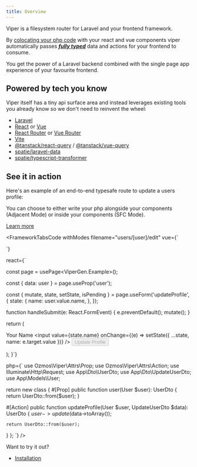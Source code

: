 ```yaml
---
title: Overview
---
```


Viper is a filesystem router for Laravel and your frontend framework.

By [colocating your php code](/guides/modes) with your react and vue components viper automatically passes [***fully typed***](/guides/typescript) data and actions for your frontend to consume.

You get the power of a Laravel backend combined with the single page app experience of your favourite frontend.

## Powered by tech you know

Viper itself has a tiny api surface area and instead leverages existing tools you already know so we don't need to reinvent the wheel:

- [Laravel](https://laravel.com)
- [React](https://react.dev) or [Vue](https://vuejs.org)
- [React Router](https://reactrouter.com) or [Vue Router](https://router.vuejs.org)
- [Vite](https://vitejs.dev)
- [@tanstack/react-query](https://tanstack.com/query/latest/docs/framework/react/overview) / [@tanstack/vue-query](https://tanstack.com/query/latest/docs/framework/vue/overview)
- [spatie/laravel-data](https://spatie.be/docs/laravel-data/v4/introduction)
- [spatie/typescript-transformer](https://spatie.be/docs/typescript-transformer/v2/introduction)

## See it in action

Here's an example of an end-to-end typesafe route to update a users profile:

<Aside type="tip">
You can choose to either write your php alongside your components (Adjacent Mode) or inside your components (SFC Mode).

[Learn more](/guides/modes)
</Aside>

<FrameworkTabsCode 
  withModes 
  filename="users/[user]/edit" 
  vue={`
<template>
  <form method="post" @submit.prevent="mutate()">
    <label>
      Your Name
      <input v-model="state.name" />
    </label>
    <button type="submit" :disabled="isPending">Update Profile</button>
  </form>
</template>

<script setup lang="ts">

const page = usePage<ViperGen.Example>();

const { data: user } = page.useProp('user');

const { mutate, state, isPending } = page.useForm('updateProfile', {
  state: {
    name: user.value.name,
  },
  onSuccess(data) {
    alert(\`Updated name to \${data.name}\`);
  }
});
</script>
`}

react={`

  const page = usePage<ViperGen.Example>();

  const { data: user } = page.useProp('user');

  const { mutate, state, setState, isPending } = page.useForm('updateProfile', {
    state: {
      name: user.value.name,
    },
  });

  function handleSubmit(e: React.FormEvent<HTMLFormElement>) {
    e.preventDefault();
    mutate();
  }

  return (
    <form method="post" onSubmit={handleSubmit}>
      <label>
        Your Name
        <input value={state.name} onChange={(e) => setState({ ...state, name: e.target.value })} />
      </label>
      <button type="submit" disabled={isPending}>Update Profile</button>
    </form>
  );
}`}

php={`
use Ozmos\\Viper\\Attrs\\Prop;
use Ozmos\\Viper\\Attrs\\Action;
use Illuminate\\Http\\Request;
use App\\Dto\\UserDto;
use App\\Dto\\UpdateUserDto;
use App\\Models\\User;

return new class {
  #[Prop]
  public function user(User $user): UserDto
  {
    return UserDto::from($user);
  }

  #[Action]
  public function updateProfile(User $user, UpdateUserDto $data): UserDto
  {
    $user->update($data->toArray());

    return UserDto::from($user);
  }
};
`}
/>


Want to try it out?

- [Installation](./installation)
